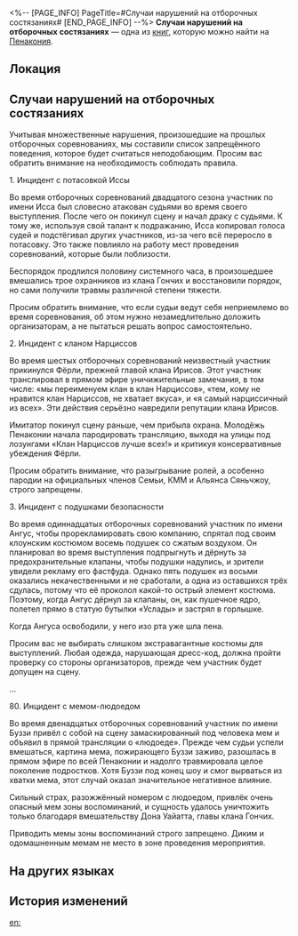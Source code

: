<%-- [PAGE_INFO]
PageTitle=#Случаи нарушений на отборочных состязаниях#
[END_PAGE_INFO] --%>
{{Дополнить}}
{{Книга Инфобокс
|id           = 355
|partIds      = 190645
|Название     = 
|Изображение  = Предмет Газета.png
|Мир          = Пенакония
|Томов        = 1
|Автор        = <!--нужно добавить-->
|Описание     = Список зафиксированных нарушений в ходе последнего отбора на праздник. Его создатель надеется, что список послужит предупреждением участникам.
|Том1         = {{tx}}
|Источник1    = {{tx|Отсутствует источник}}
|Персонажи    = 
|Фракции      = 
}}
'''Случаи нарушений на отборочных состязаниях''' — одна из [[Книги|книг]], которую можно найти на [[Пенакония]].

==Локация==
{{Отметка карты|<!--название карты-->|<!--id отметки-->}}

==Случаи нарушений на отборочных состязаниях==
Учитывая множественные нарушения, произошедшие на прошлых отборочных соревнованиях, мы составили список запрещённого поведения, которое будет считаться неподобающим. Просим вас обратить внимание на необходимость соблюдать правила.

1. Инцидент с потасовкой Иссы

Во время отборочных соревнований двадцатого сезона участник по имени Исса был словесно атакован судьями во время своего выступления. После чего он покинул сцену и начал драку с судьями. К тому же, используя свой талант к подражанию, Исса копировал голоса судей и подстёгивал других участников, из-за чего всё переросло в потасовку. Это также повлияло на работу мест проведения соревнований, которые были поблизости.

Беспорядок продлился половину системного часа, в произошедшее вмешались трое охранников из клана Гончих и восстановили порядок, но сами получили травмы различной степени тяжести.

Просим обратить внимание, что если судьи ведут себя неприемлемо во время соревнования, об этом нужно незамедлительно доложить организаторам, а не пытаться решать вопрос самостоятельно.

2. Инцидент с кланом Нарциссов

Во время шестых отборочных соревнований неизвестный участник прикинулся Фёрли, прежней главой клана Ирисов. Этот участник транслировал в прямом эфире уничижительные замечания, в том числе: «мы переименуем клан в клан Нарциссов», «тем, кому не нравится клан Нарциссов, не хватает вкуса», и «я самый нарциссичный из всех». Эти действия серьёзно навредили репутации клана Ирисов.

Имитатор покинул сцену раньше, чем прибыла охрана. Молодёжь Пенаконии начала пародировать трансляцию, выходя на улицы под лозунгами «Клан Нарциссов лучше всех!» и критикуя консервативные убеждения Фёрли.

Просим обратить внимание, что разыгрывание ролей, а особенно пародии на официальных членов Семьи, КММ и Альянса Сяньчжоу, строго запрещены.

3. Инцидент с подушками безопасности

Во время одиннадцатых отборочных соревнований участник по имени Ангус, чтобы прорекламировать свою компанию, спрятал под своим клоунским костюмом восемь подушек со сжатым воздухом. Он планировал во время выступления подпрыгнуть и дёрнуть за предохранительные клапаны, чтобы подушки надулись, и зрители увидели рекламу его фастфуда. Однако пять подушек из восьми оказались некачественными и не сработали, а одна из оставшихся трёх сдулась, потому что её проколол какой-то острый элемент костюма. Поэтому, когда Ангус дёрнул за клапаны, он, как пушечное ядро, полетел прямо в статую бутылки «Услады» и застрял в горлышке.

Когда Ангуса освободили, у него изо рта уже шла пена.

Просим вас не выбирать слишком экстравагантные костюмы для выступлений. Любая одежда, нарушающая дресс-код, должна пройти проверку со стороны организаторов, прежде чем участник будет допущен на сцену.

...

80. Инцидент с мемом-людоедом

Во время двенадцатых отборочных соревнований участник по имени Буззи привёл с собой на сцену замаскированный под человека мем и объявил в прямой трансляции о «людоеде». Прежде чем судьи успели вмешаться, картина мема, пожирающего Буззи заживо, разошлась в прямом эфире по всей Пенаконии и надолго травмировала целое поколение подростков. Хотя Буззи под конец шоу и смог вырваться из хватки мема, этот случай оказал значительное негативное влияние.

Сильный страх, разожжённый номером с людоедом, привлёк очень опасный мем зоны воспоминаний, и сущность удалось уничтожить только благодаря вмешательству Дона Уайатта, главы клана Гончих.

Приводить мемы зоны воспоминаний строго запрещено. Диким и одомашненным мемам не место в зоне проведения мероприятия.

==На других языках==
{{На других языках
|en   = Collection of Audition Violation Cases
|zhs  = 海选违禁案例合集
|zht  = 海選違規案例合輯
|ja   = オーディションにおける違反事例集
|ko   = 오디션 규정 위반 사례집
|es   = Recopilación de casos de infracción de las audiciones
|fr   = Recueil d'infractions des auditions
|ru   = Случаи нарушений на отборочных состязаниях
|th   = รวมเคสฝ่าฝืนกฎในการออดิชัน
|vi   = Tổng Hợp Các Trường Hợp Vi Phạm Trong Buổi Tuyển Chọn
|de   = Sammlung an Vorauswahl-Verstoßfällen
|id   = Kumpulan Kasus Pelanggaran Audisi
|pt   = Coleção de Casos de Violação de Audições
}}

==История изменений==
{{История изменений|3.5}}

[[en:]]